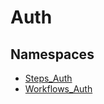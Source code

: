 
# Auth

## Namespaces

- [Steps\_Auth](../Auth/core_flows.Auth.Steps_Auth/page.mdx)
- [Workflows\_Auth](../Auth/core_flows.Auth.Workflows_Auth/page.mdx)

